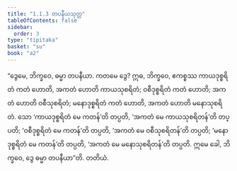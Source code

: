 ```yaml
---
title: "1.1.3 တပနီယသုတ္တ"
tableOfContents: false
sidebar:
  order: 3
type: "tipitaka"
basket: "su"
book: "a2"
---
```



<DynamicBreadcrumb />

<Division number="3" book="a2" e="ch" v="15" p="51">

<Paragraph number="10" book="a2">
“ဒွေမေ, ဘိက္ခဝေ, ဓမ္မာ တပနီယာ. ကတမေ ဒွေ? ဣဓ, ဘိက္ခဝေ, ဧကစ္စဿ ကာယဒုစ္စရိတံ ကတံ ဟောတိ, အကတံ ဟောတိ ကာယသုစရိတံ; ဝစီဒုစ္စရိတံ ကတံ ဟောတိ; အကတံ ဟောတိ ဝစီသုစရိတံ; မနောဒုစ္စရိတံ ကတံ ဟောတိ, အကတံ ဟောတိ မနောသုစရိတံ. သော ‘ကာယဒုစ္စရိတံ မေ ကတန်’တိ တပ္ပတိ, ‘အကတံ မေ ကာယသုစရိတန်’တိ တပ္ပတိ; ‘ဝစီဒုစ္စရိတံ မေ ကတန်’တိ တပ္ပတိ, ‘အကတံ မေ ဝစီသုစရိတန်’တိ တပ္ပတိ; ‘မနောဒုစ္စရိတံ မေ ကတန်’တိ တပ္ပတိ, ‘အကတံ မေ မနောသုစရိတန်’တိ တပ္ပတိ. ဣမေ ခေါ, ဘိက္ခဝေ, ဒွေ ဓမ္မာ တပနီယာ”တိ.

</Paragraph>
</Division>

<Paragraph number="11" type="center" book="a2">
တတိယံ.
</Paragraph>